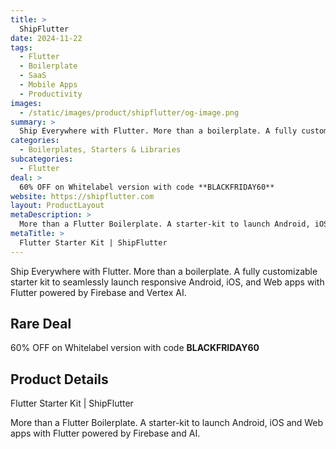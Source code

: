 ```yaml
---
title: >
  ShipFlutter
date: 2024-11-22
tags:
  - Flutter
  - Boilerplate
  - SaaS
  - Mobile Apps
  - Productivity
images:
  - /static/images/product/shipflutter/og-image.png
summary: >
  Ship Everywhere with Flutter. More than a boilerplate. A fully customizable starter kit to seamlessly launch responsive Android, iOS, and Web apps with Flutter powered by Firebase and Vertex AI.
categories:
  - Boilerplates, Starters & Libraries
subcategories:
  - Flutter
deal: >
  60% OFF on Whitelabel version with code **BLACKFRIDAY60**
website: https://shipflutter.com
layout: ProductLayout
metaDescription: >
  More than a Flutter Boilerplate. A starter-kit to launch Android, iOS and Web apps with Flutter powered by Firebase and AI.
metaTitle: >
  Flutter Starter Kit | ShipFlutter
---
```

Ship Everywhere with Flutter. More than a boilerplate. A fully customizable starter kit to seamlessly launch responsive Android, iOS, and Web apps with Flutter powered by Firebase and Vertex AI.

## Rare Deal

60% OFF on Whitelabel version with code **BLACKFRIDAY60**

## Product Details
Flutter Starter Kit | ShipFlutter

More than a Flutter Boilerplate. A starter-kit to launch Android, iOS and Web apps with Flutter powered by Firebase and AI.
